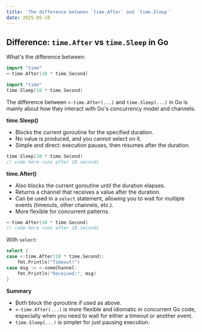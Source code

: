 ```yaml
---
title: 'The difference between `time.After` and `time.Sleep`'
date: 2025-05-18
---
```


## Difference: `time.After` vs `time.Sleep` in Go

What's the difference between:

```go
import "time"
<-time.After(10 * time.Second)
```

```go
import "time"
time.Sleep(10 * time.Second)
```

The difference between `<-time.After(...)` and `time.Sleep(...)` in Go is mainly about how they interact with Go's concurrency model and channels:

**time.Sleep()**

- Blocks the current goroutine for the specified duration.
- No value is produced, and you cannot select on it.
- Simple and direct: execution pauses, then resumes after the duration.

```go
time.Sleep(10 * time.Second)
// code here runs after 10 seconds
```

**time.After()**

- Also blocks the current goroutine until the duration elapses.
- Returns a channel that receives a value after the duration.
- Can be used in a `select` statement, allowing you to wait for multiple events (timeouts, other channels, etc.).
- More flexible for concurrent patterns.

```go
<-time.After(10 * time.Second)
// code here runs after 10 seconds
```

With `select`:

```go
select {
case <-time.After(10 * time.Second):
    fmt.Println("Timeout!")
case msg := <-someChannel:
    fmt.Println("Received:", msg)
}
```

**Summary**

- Both block the goroutine if used as above.
- `<-time.After(...)` is more flexible and idiomatic in concurrent Go code, especially when you need to wait for either a timeout or another event.
- `time.Sleep(...)` is simpler for just pausing execution.
